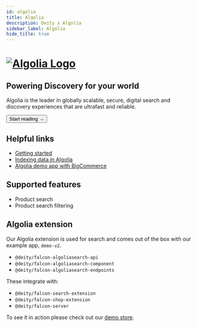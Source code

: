 ```yaml
---
id: algolia
title: Algolia
description: Deity x Algolia
sidebar_label: Algolia
hide_title: true
---
```



<h1>
<a href="https://www.algolia.com/" rel="noreferrer noopener" target="_blank" aria-label="visit the Algolia site" className="invert">
  <img src="/docs/img/docs/platform/algolia-logo.svg" alt="Algolia Logo" className="height80 pb20"/>
</a>
</h1>

<h2>Powering Discovery for your world</h2>

Algolia is the leader in globally scalable, secure, digital search and discovery experiences that are ultrafast and reliable.

<Button variant="contained" size="medium" href="/docs/integrations/algolia/getting-started">
  Start reading →
</Button>
<div className="mb60"></div>


## Helpful links

- [Getting started](/docs/integrations/algolia/getting-started)
- [Indexing data in Algolia](/docs/integrations/algolia/indexing)
- [Algolia demo app with BigCommerce](https://v3demo2.deity.io/)


## Supported features

- Product search
- Product search filtering


## Algolia extension

Our Algolia extension is used for search and comes out of the box with our example app, `demo-v2`.

- `@deity/falcon-algoliasearch-api`
- `@deity/falcon-algoliasearch-component`
- `@deity/falcon-algoliasearch-endpoints`

These integrate with:

- `@deity/falcon-search-extension`
- `@deity/falcon-shop-extension`
- `@deity/falcon-server`

To see it in action please check out our [demo store](https://v3demo2.deity.io/search).


